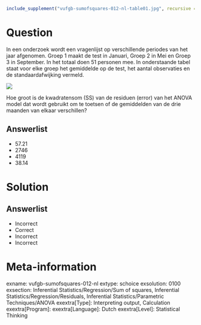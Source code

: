 ```r
include_supplement("vufgb-sumofsquares-012-nl-table01.jpg", recursive = TRUE)
```

Question
========

In een onderzoek wordt een vragenlijst op verschillende periodes van het jaar afgenomen. Groep 1 maakt de test in Januari, Groep 2 in Mei en Groep 3 in September. In het totaal doen 51 personen mee. In onderstaande tabel staat voor elke groep het gemiddelde op de test, het aantal observaties en de standaardafwijking vermeld.

![](vufgb-sumofsquares-012-nl-table01.jpg)
  
Hoe groot is de kwadratensom (SS) van de residuen (error) van het ANOVA model dat wordt gebruikt om te toetsen of de gemiddelden van de drie maanden van elkaar verschillen?  
  
Answerlist
----------
* 57.21
* 2746
* 4119
* 38.14

Solution
========

Answerlist
----------
* Incorrect
* Correct
* Incorrect
* Incorrect

Meta-information
================
exname: vufgb-sumofsquares-012-nl
extype: schoice
exsolution: 0100
exsection: Inferential Statistics/Regression/Sum of squares, Inferential Statistics/Regression/Residuals, Inferential Statistics/Parametric Techniques/ANOVA
exextra[Type]: Interpreting output, Calculation
exextra[Program]: 
exextra[Language]: Dutch
exextra[Level]: Statistical Thinking
